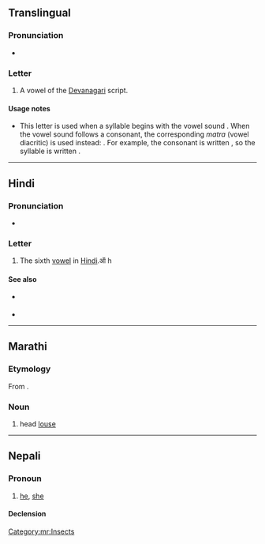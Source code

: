 {{character info/new}}
==Translingual==

===Pronunciation===
* {{IPA|/uː/|lang=mul}}

===Letter===
{{mul-Deva|ū}}

# A vowel of the [[Devanagari]] script.

====Usage notes====
* This letter is used when a syllable begins with the vowel sound {{IPAchar|/uː/|lang=mul}}. When the vowel sound follows a consonant, the corresponding ''matra'' (vowel diacritic) is used instead: {{m|mul|&#x0942;|sc=Deva}}. For example, the consonant {{IPAchar|/k/|lang=mul}} is written {{m|mul|क|sc=Deva}}, so the syllable {{IPAchar|/kuː/|lang=mul}} is written {{m|mul||कू|sc=Deva}}.

----

==Hindi==

===Pronunciation===
* {{IPA|/uː/|lang=hi}}

===Letter===
{{head|hi|letter}}

# The sixth [[vowel]] in [[Hindi]].ऑ h

====See also====
* {{sense|matra}} {{l|hi|ू|tr=ū}}
* {{list:Devanagari script letters/hi}}

----

==Marathi==

===Etymology===
From {{inh|mr|sa|यूका}}.

===Noun===
{{mr-noun|g=f|p=उवा}}

# head [[louse]]

[[Category:mr:Insects]]

----

==Nepali==

===Pronoun===
{{ne-pos|pronoun}}

# [[he]], [[she]] {{gloss|animate third-person singular pronoun, low/mid respect}}

====Declension====
{{ne-decl-pron}}